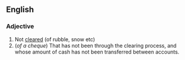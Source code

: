 ==English==
===Adjective===
{{en-adj|-}}
# Not [[cleared]] (of rubble, snow etc)
#(''of a cheque'') That has not been through the clearing process, and whose amount of cash has not been transferred between accounts.